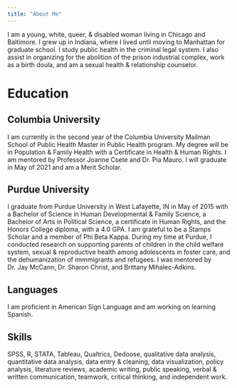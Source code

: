 ```yaml
---
title: "About Me"
---
```


I am a young, white, queer, & disabled woman living in Chicago and Baltimore. I grew up in Indiana, where I lived until  moving to Manhattan for graduate school. I study public health in the criminal legal system. I also assist in organizing for the abolition of the prison industrial complex, work as a birth doula, and am a sexual health & relationship counselor. 

# Education

## Columbia University
I am currently in the second year of the Columbia University Mailman School of Public Health Master in Public Health program. My degree will be in Population & Family Health with a Certificate in Health & Human Rights. I am mentored by Professor Joanne Csete and Dr. Pia Mauro. I will graduate in May of 2021 and am a Merit Scholar. 

## Purdue University
I graduate from Purdue University in West Lafayette, IN in May of 2015 with a Bachelor of Science in Human Developmental & Family Science, a Bachelor of Arts in Political Science, a certificate in Human Rights, and the Honors College diploma, with a 4.0 GPA. I am grateful to be a Stamps Scholar and a member of Phi Beta Kappa. During my time at Purdue, I conducted research on supporting parents of children in the child welfare system, sexual & reproductive health among adolescents in foster care, and the dehumanization of immmigrants and refugees. I was mentored by Dr. Jay McCann, Dr. Sharon Christ, and Brittany Mihalec-Adkins. 

## Languages
I am proficient in American Sign Language and am working on learning Spanish. 

## Skills
SPSS, R, STATA, Tableau, Qualtrics, Dedoose, qualitative data analysis, quantitative data analysis, data entry & cleaning, data visualization, policy analysis, literature reviews, academic writing, public speaking, verbal & written communication, teamwork, critical thinking, and independent work.

